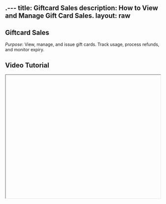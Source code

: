 .---
title: Giftcard Sales
description: How to View and Manage Gift Card Sales.
layout: raw
---


<div className="mdx-content">

## Giftcard Sales



*Purpose*: View, manage, and issue gift cards. Track usage, process refunds, and monitor expiry.

## Video Tutorial



<iframe
  width="100%"
  height="400"
  title="Giftcard sales tutorial"
  allowFullScreen
  className="rounded-lg"
/>

---

## Steps:



❶ **Go to Sales**  
On the dashboard, click on **“Sales”** in the left-side menu.

❷ **Open Gift Cards Tab**  
Click on the **“Gift Cards”** tab at the top of the Sales page.

❸ **View Existing Sales**  
All **purchased gift cards** and their current usage status are listed here.

❹ **Add a New Sale**  
Click **“Add Sale”** to issue a new gift card to a customer.

❺ **Enter Sale Details**  
Select the **gift card amount**, client, and venue. Complete the sale using a valid payment method.

❻ **Edit or Refund Sales**  
To make changes, click the Sale ID or open the action menu and choose **Edit**, **Refund**, or **Void Sale**.

❼ **Track Gift Card Usage**  
Monitor how much value has been used and check **expiry dates** directly on this screen.

❽ **View Full Client Info**  
Access full **client sales details** and share invoices if needed.

---

**Tip for First-Time Users**:  
Gift cards are a great way to **boost upfront revenue** and bring back repeat clients.

<div className="space-y-4 mt-6">

<div className="my-10 border-t border-gray-200" />

## More questions about this


</div>
<div className="space-y-4 mt-6">
  <details className="bg-white rounded-md p-4 border border-gray-300">
  <summary
    className="font-medium text-base text-gray-900"
    style={{
      backgroundColor: 'transparent',
      outline: 'none',
      cursor: 'pointer',
      userSelect: 'none',
      listStyle: 'none',
    }}
  >Can I refund a gift card?</summary>
   <p className="mt-2 text-sm text-gray-700">
      Yes, use the menu next to the sale and choose "Refund" to process it.
    </p>
  </details>

  <details className="bg-white rounded-md p-4 border border-gray-300">
  <summary
    className="font-medium text-base text-gray-900"
    style={{
      backgroundColor: 'transparent',
      outline: 'none',
      cursor: 'pointer',
      userSelect: 'none',
      listStyle: 'none',
    }}
  >Will the client be notified after sale?</summary>
    <p className="mt-2 text-sm text-gray-700">
      Yes, a confirmation and gift card code will be sent automatically to the client.
    </p>
  </details>
</div>
</div>

---

<div className="space-y-4 mt-6">

<div className="my-10 border-t border-gray-200" />

<div className="mdx-content mt-10">

Was this article helpful?

<div style={{ display: 'flex', gap: '1rem' }}>
  <button style={{ padding: '0.5rem', borderRadius: '9999px', backgroundColor: '#f0f0f0' }}>
    👍
  </button>
  <button style={{ padding: '0.5rem', borderRadius: '9999px', backgroundColor: '#f0f0f0' }}>
    👎
  </button>
</div>
</div>

---
</div>
